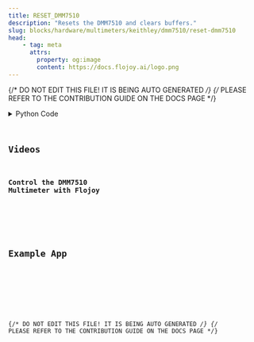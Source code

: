 ```yaml
---
title: RESET_DMM7510
description: "Resets the DMM7510 and clears buffers."
slug: blocks/hardware/multimeters/keithley/dmm7510/reset-dmm7510
head:
    - tag: meta
      attrs:
        property: og:image
        content: https://docs.flojoy.ai/logo.png
---
```


{/* DO NOT EDIT THIS FILE! IT IS BEING AUTO GENERATED */}
{/* PLEASE REFER TO THE CONTRIBUTION GUIDE ON THE DOCS PAGE */}


<DownloadStudioBanner />
<PythonDocsDisplay docstring={block_data["docstring"]} />
<details>
<summary>Python Code</summary>



<Code code={pythonCode} lang="py" wrap theme="dracula" />

[Find this Flojoy Block on GitHub](https://github.com/flojoy-ai/blocks/blob/main/blocks/HARDWARE/MULTIMETERS/KEITHLEY/DMM7510/RESET_DMM7510/RESET_DMM7510.py)

</details>

## Videos


### Control the DMM7510 Multimeter with Flojoy

<div className="not-content">
<YouTube id="https://www.youtube.com/watch?v=hVQ_PMtVgYM" />
</div>

## Example App


<GetHelpWidget />


<AppDisplay app={app} blockName="RESET_DMM7510" client:visible />


<Example />

{/* DO NOT EDIT THIS FILE! IT IS BEING AUTO GENERATED */}
{/* PLEASE REFER TO THE CONTRIBUTION GUIDE ON THE DOCS PAGE */}
